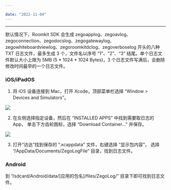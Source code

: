 ```yaml
---

date: "2022-11-04"
---
```


<Title>如何获取 Roomkit SDK 日志？</Title>


---

默认情况下，Roomkit SDK 会生成 zegoapplog、zegoavlog、zegoconnection、zegodocslog、zegogatewaylog、zegowhiteboardviewlog、zegoroomkitdclog、zegoverboselog 开头的八种 TXT 日志文件，最多生成 3 个，文件名以序号 “1”、“2”、“3” 结尾。单个日志文件默认大小上限为 5MB (5 * 1024 * 1024 Bytes)，3 个日志文件写满后，会删除修改时间最早的一个日志文件。

### iOS/iPadOS

1. 将 iOS 设备连接到 Mac，打开 Xcode，顶部菜单栏选择 “Window > Devices and Simulators”。
<Frame width="512" height="auto" caption=""><Frame width="512" height="auto" caption=""><img src="https://doc-media.zego.im/sdk-doc/Pics/FAQ/xcode_device_window_menu.png" /></Frame></Frame>

2. 在左侧选择指定设备，然后在 “INSTALLED APPS” 中找到需要取日志的 App， 单击下方齿轮图标，选择 “Download Container...” 并保存。
<Frame width="512" height="auto" caption=""><img src="https://doc-media.zego.im/sdk-doc/Pics/FAQ/xcode-device-window.png" /></Frame>

3. 打开“访达”找到保存的 “.xcappdata” 文件，右键选择 “显示包内容”， 选择 “/AppData/Documents/ZegoLogFile” 目录，找到日志文件。

### Android

到 “/sdcard/Android/data/[应用的包名]/files/ZegoLog/” 目录下即可找到日志文件。